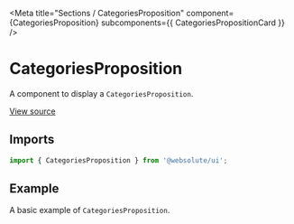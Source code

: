 
<Meta
  title="Sections / CategoriesProposition"
  component={CategoriesProposition}
  subcomponents={{ CategoriesPropositionCard }}
/>

# CategoriesProposition

A component to display a `CategoriesProposition`.

[View source](https://github.com/actarian/turbo-mono/tree/main/packages/ui/src/sections/categories-proposition)

## Imports

```js
import { CategoriesProposition } from '@websolute/ui';
```

## Example

A basic example of `CategoriesProposition`.

<Canvas>
  <Story name="CategoriesProposition">
    <CategoriesProposition items={CategoriesPropositionDefaults.items} />
  </Story>
</Canvas>

<Canvas>
  <Story name="CategoriesPropositionCard">
    <CategoriesPropositionCard item={CategoriesPropositionCardDefaults.item} maxWidth="540px" margin="3rem" />
  </Story>
</Canvas>
